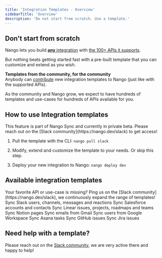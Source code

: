 ```yaml
---
title: 'Integration Templates - Overview'
sidebarTitle: 'Overview'
description: 'Do not start from scratch. Use a template.'
---
```


## Don't start from scratch

Nango lets you build [**any** integration](/core-concepts) with [the 100+ APIs it supports](/integrations/overview).

But nothing beats getting started fast with a pre-built template that you can customize and extend as you wish.

**Templates from the community, for the community**  
Anybody can [contribute](/contribute) new integration templates to Nango (just like with the supported APIs).

As the community and Nango grow, we expect to have hundreds of templates and use-cases for hundreds of APIs available for you.

## How to use Integration templates

<Note>
This feature is part of Nango Sync and currently in private beta.  
Please reach out on the [Slack community](https://nango.dev/slack) to get access!
</Note>

1. Pull the template with the CLI: `nango pull slack`

2. Modify, extend and customize the template to your needs. Or skip this step.

3. Deploy your new integration to Nango: `nango deploy dev`

## Available integration templates

<Tip>
Your favorite API or use-case is missing?  
Ping us on the [Slack community](https://nango.dev/slack), we continuously expand the range of templates!
</Tip>

<CardGroup cols={3}>
    <Card title="Slack" href="/integration-templates/slack" icon="slack" iconType="brands">
        Sync Slack users, channels, messages and reactions
    </Card>
    <Card title="Salesforce" href="/integration-templates/salesforce" icon="salesforce" iconType="brands">
        Sync Salesforce accounts and contacts
    </Card>
    <Card title="Linear" href="/integration-templates/linear" icon="circle-half-stroke">
        Sync Linear issues, projects, roadmaps and teams
    </Card>
    <Card title="Notion" href="/integration-templates/notion" icon="book">
        Sync Notion pages
    </Card>
    <Card title="Gmail" href="/integration-templates/gmail" icon="envelope">
        Sync emails from Gmail
    </Card>
    <Card title="Google Workspace" href="/integration-templates/google-workspace" icon="google" iconType="brands">
        Sync users from Google Workspace
    </Card>
    <Card title="Asana" href="/integration-templates/asana" icon="check">
        Sync Asana tasks
    </Card>
    <Card title="GitHub" href="/integration-templates/github" icon="github" iconType="brands">
        Sync GitHub issues
    </Card>
    <Card title="Jira" href="/integration-templates/jira" icon="jira" iconType="brands">
        Sync Jira issues
    </Card>
</CardGroup>


## Need help with a template?

Please reach out on the [Slack community](https://nango.dev/slack), we are very active there and happy to help!
